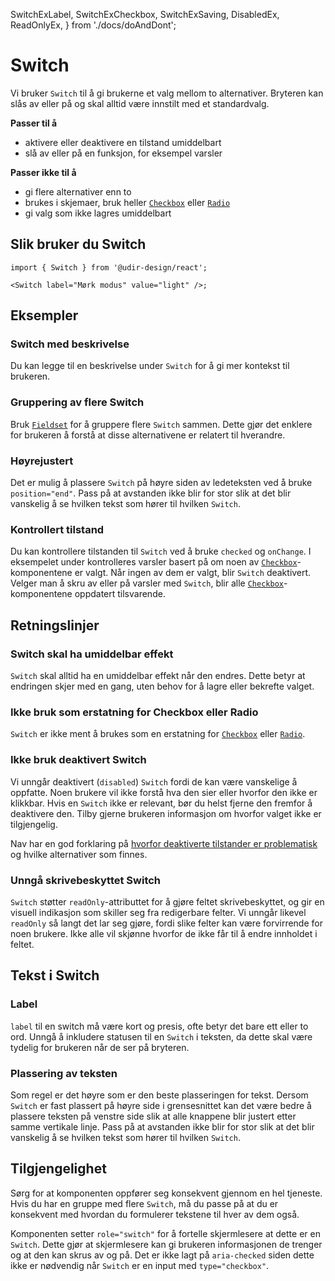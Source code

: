   SwitchExLabel,
  SwitchExCheckbox,
  SwitchExSaving,
  DisabledEx,
  ReadOnlyEx,
} from './docs/doAndDont';

<Meta of={SwitchStories} />

# Switch

Vi bruker `Switch` til å gi brukerne et valg mellom to alternativer. Bryteren kan slås av eller på og skal alltid være innstilt med et standardvalg.

**Passer til å**

- aktivere eller deaktivere en tilstand umiddelbart
- slå av eller på en funksjon, for eksempel varsler

**Passer ikke til å**

- gi flere alternativer enn to
- brukes i skjemaer, bruk heller [`Checkbox`](/docs/components-checkbox--docs) eller [`Radio`](/docs/components-radio--docs)
- gi valg som ikke lagres umiddelbart

## Slik bruker du Switch

<Primary />
<Controls />

```tsx
import { Switch } from '@udir-design/react';

<Switch label="Mørk modus" value="light" />;
```

## Eksempler

### Switch med beskrivelse

Du kan legge til en beskrivelse under `Switch` for å gi mer kontekst til brukeren.

<Canvas of={SwitchStories.Description} />

### Gruppering av flere Switch

Bruk [`Fieldset`](/docs/components-fieldset--docs) for å gruppere flere `Switch` sammen. Dette gjør det enklere for brukeren å forstå at disse alternativene er relatert til hverandre.

<Canvas of={SwitchStories.Group} />

### Høyrejustert

Det er mulig å plassere `Switch` på høyre siden av ledeteksten ved å bruke `position="end"`. Pass på at avstanden ikke blir for stor slik at det blir vanskelig å se hvilken tekst som hører til hvilken `Switch`.

<Canvas of={SwitchStories.GroupEnd} />

### Kontrollert tilstand

Du kan kontrollere tilstanden til `Switch` ved å bruke `checked` og `onChange`.
I eksempelet under kontrolleres varsler basert på om noen av [`Checkbox`](/docs/components-checkbox--docs)-komponentene er valgt. Når ingen av dem er valgt, blir `Switch` deaktivert. Velger man å skru av eller på varsler med `Switch`, blir alle [`Checkbox`](/docs/components-checkbox--docs)-komponentene oppdatert tilsvarende.

<Canvas of={SwitchStories.Controlled} />

## Retningslinjer

### Switch skal ha umiddelbar effekt

`Switch` skal alltid ha en umiddelbar effekt når den endres. Dette betyr at endringen skjer med en gang, uten behov for å lagre eller bekrefte valget.

<SwitchExSaving />

### Ikke bruk som erstatning for Checkbox eller Radio

`Switch` er ikke ment å brukes som en erstatning for [`Checkbox`](/docs/components-checkbox--docs) eller [`Radio`](/docs/components-radio--docs).

<SwitchExCheckbox />

### Ikke bruk deaktivert Switch

Vi unngår deaktivert (`disabled`) `Switch` fordi de kan være vanskelige å oppfatte. Noen brukere vil ikke forstå hva den sier eller hvorfor den ikke er klikkbar. Hvis en `Switch` ikke er relevant, bør du helst fjerne den fremfor å deaktivere den. Tilby gjerne brukeren informasjon om hvorfor valget ikke er tilgjengelig.

Nav har en god forklaring på [hvorfor deaktiverte tilstander er problematisk](https://aksel.nav.no/god-praksis/artikler/deaktiverte-tilstander) og hvilke alternativer som finnes.

<DisabledEx />

### Unngå skrivebeskyttet Switch

`Switch` støtter `readOnly`-attributtet for å gjøre feltet skrivebeskyttet, og gir en visuell indikasjon
som skiller seg fra redigerbare felter. Vi unngår likevel `readOnly` så langt det lar seg gjøre, fordi
slike felter kan være forvirrende for noen brukere. Ikke alle vil skjønne hvorfor de ikke får til å
endre innholdet i feltet.

<ReadOnlyEx />

## Tekst i Switch

### Label

`label` til en switch må være kort og presis, ofte betyr det bare ett eller to ord. Unngå å inkludere statusen til en `Switch` i teksten, da dette skal være tydelig for brukeren når de ser på bryteren.

<SwitchExLabel />

### Plassering av teksten

Som regel er det høyre som er den beste plasseringen for tekst. Dersom `Switch` er fast plassert på høyre side i grensesnittet kan det være bedre å plassere teksten på venstre side slik at alle knappene blir justert etter samme vertikale linje. Pass på at avstanden ikke blir for stor slik at det blir vanskelig å se hvilken tekst som hører til hvilken `Switch`.

## Tilgjengelighet

Sørg for at komponenten oppfører seg konsekvent gjennom en hel tjeneste.
Hvis du har en gruppe med flere `Switch`, må du passe på at du er konsekvent med hvordan du formulerer tekstene til hver av dem også.

Komponenten setter `role="switch"` for å fortelle skjermlesere at dette er en `Switch`. Dette gjør at skjermlesere kan gi brukeren informasjonen de trenger og at den kan skrus av og på.
Det er ikke lagt på `aria-checked` siden dette ikke er nødvendig når `Switch` er en input med `type="checkbox"`.
